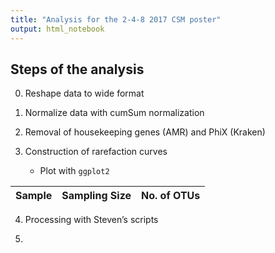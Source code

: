 ```yaml
---
title: "Analysis for the 2-4-8 2017 CSM poster"
output: html_notebook
---
```


## Steps of the analysis

0. Reshape data to wide format

1. Normalize data with cumSum normalization

2. Removal of housekeeping genes (AMR) and PhiX (Kraken)

3. Construction of rarefaction curves

    * Plot with `ggplot2`
  
  |Sample|Sampling Size|No. of OTUs|
  |------|-------------|-----------|
  

4. Processing with Steven's scripts

5. 

